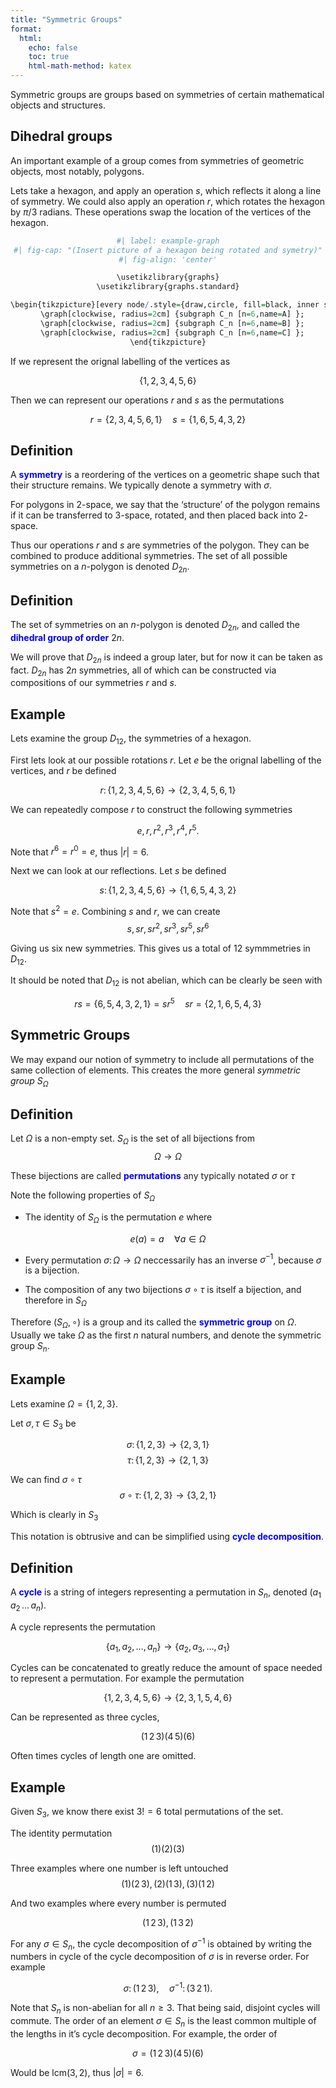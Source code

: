 ```yaml
---
title: "Symmetric Groups"
format:
  html:
    echo: false
    toc: true
    html-math-method: katex
---
```


Symmetric groups are groups based on symmetries of certain mathematical objects and structures.

## Dihedral groups

An important example of a group comes from symmetries of geometric objects, most notably, polygons.

Lets take a hexagon, and apply an operation *s*, which reflects it along a line of symmetry. We could also apply an operation *r*, which rotates the hexagon by $\pi / 3$ radians. These operations swap the location of the vertices of the hexagon.

::: {style="text-align:center;"}
```r
#| label: example-graph
#| fig-cap: "(Insert picture of a hexagon being rotated and symetry)"
#| fig-align: 'center'

\usetikzlibrary{graphs}
\usetikzlibrary{graphs.standard}

\begin{tikzpicture}[every node/.style={draw,circle, fill=black, inner sep=0pt, minimum size=.1cm}]
  \graph[clockwise, radius=2cm] {subgraph C_n [n=6,name=A] };
  \graph[clockwise, radius=2cm] {subgraph C_n [n=6,name=B] };
  \graph[clockwise, radius=2cm] {subgraph C_n [n=6,name=C] };
\end{tikzpicture}
```
:::

If we represent the orignal labelling of the vertices as

$$
\{1,2,3,4,5,6\}
$$

Then we can represent our operations $r$ and $s$ as the permutations

$$
r = \{2,3,4,5,6,1\} \quad s = \{1,6,5,4,3,2\}
$$

::: {.callout-note icon="false"}
## Definition

A [**symmetry**]{style="color: blue"} is a reordering of the vertices on a geometric shape such that their structure remains. We typically denote a symmetry with $\sigma$.
:::

For polygons in $2$-space, we say that the 'structure' of the polygon remains if it can be transferred to $3$-space, rotated, and then placed back into $2$-space.

Thus our operations $r$ and $s$ are symmetries of the polygon. They can be combined to produce additional symmetries. The set of all possible symmetries on a $n$-polygon is denoted $D_{2n}$.

::: {.callout-note icon="false"}
## Definition

The set of symmetries on an $n$-polygon is denoted $D_{2n}$, and called the [**dihedral group of order**]{style="color: blue"} $2n$.
:::

We will prove that $D_{2n}$ is indeed a group later, but for now it can be taken as fact. $D_{2n}$ has $2n$ symmetries, all of which can be constructed via compositions of our symmetries $r$ and $s$.

::: {.callout-warning icon="false"}
## Example

Lets examine the group $D_{12}$, the symmetries of a hexagon.

First lets look at our possible rotations $r$. Let $e$ be the orignal labelling of the vertices, and $r$ be defined

$$
r \colon \{1,2,3,4,5,6\} \to \{2,3,4,5,6,1\}
$$

We can repeatedly compose $r$ to construct the following symmetries

$$
e, r, r^2, r^3, r^4, r^5.
$$

Note that $r^6 = r^0 = e$, thus $|r| = 6$.

Next we can look at our reflections. Let $s$ be defined 

$$
s \colon \{1,2,3,4,5,6\} \to \{1,6,5,4,3,2\}
$$ 

Note that $s^2 = e$. Combining $s$ and $r$, we can create
$$
s, sr, sr^2, sr^3, sr^5, sr^6
$$

Giving us six new symmetries. This gives us a total of 12 symmmetries in $D_{12}$. 

:::

It should be noted that $D_{12}$ is not abelian, which can be clearly be seen with

$$
rs = \{6,5,4,3,2,1\} = sr^5 \quad sr = \{2,1,6,5,4,3\}
$$

## Symmetric Groups

We may expand our notion of symmetry to include all permutations of the same collection of elements. This creates the more general *symmetric group* $S_\Omega$

::: {.callout-note icon="false"}
## Definition

Let $\Omega$ is a non-empty set. $S_\Omega$ is the set of all bijections from
$$
\Omega \to \Omega
$$

These bijections are called [**permutations**]{style="color: blue"} any typically notated $\sigma$ or $\tau$
:::

Note the following properties of $S_\Omega$

- The identity of $S_\Omega$ is the permutation $e$ where 

$$
e(a) = a\quad \forall a \in \Omega
$$

- Every permutation $\sigma \colon \Omega \to \Omega$ neccessarily has an inverse $\sigma^{-1}$, because $\sigma$ is a bijection.

- The composition of any two bijections $\sigma \circ \tau$ is itself a bijection, and therefore in $S_\Omega$

Therefore $(S_\Omega, \circ)$ is a group and its called the [**symmetric group**]{style="color: blue"} on $\Omega$. Usually we take $\Omega$ as the first $n$ natural numbers, and denote the symmetric group $S_n$.

::: {.callout-warning icon="false"}
## Example

Lets examine $\Omega = \{1,2,3\}$. 

Let $\sigma,\tau \in S_3$ be

$$
\sigma \colon \{1,2,3\} \to \{2,3,1\}
$$
$$
\tau \colon \{1,2,3\} \to \{2,1,3\}
$$

We can find $\sigma \circ \tau$
$$
\sigma \circ \tau \colon \{1,2,3\} \to \{3,2,1\}
$$

Which is clearly in $S_3$
::: 

This notation is obtrusive and can be simplified using [**cycle decomposition**]{style="color: blue"}.

::: {.callout-note icon="false"}
## Definition

A [**cycle**]{style="color: blue"} is a string of integers representing a permutation in $S_n$, denoted $(a_1\,a_2\,\ldots\,a_n)$.
::: 

A cycle represents the permutation

$$
\{a_1,a_2,\ldots,a_n\} \to \{a_2,a_3,\ldots,a_1\}
$$

Cycles can be concatenated to greatly reduce the amount of space needed to represent a permutation. For example the permutation

$$
\{1,2,3,4,5,6\} \to \{2,3,1,5,4,6\}
$$

Can be represented as three cycles,

$$
(1\,2\,3)(4\,5)(6)
$$

Often times cycles of length one are omitted. 

::: {.callout-warning icon="false"}
## Example

Given $S_3$, we know there exist $3! = 6$ total permutations of the set.

The identity permutation
$$
(1)(2)(3)
$$

Three examples where one number is left untouched
$$
(1)(2\,3), (2)(1\,3), (3)(1\,2)
$$

And two examples where every number is permuted

$$
(1\,2\,3), (1\,3\,2)
$$

::: 

For any $\sigma \in S_n$, the cycle decomposition of $\sigma^{-1}$ is obtained by writing the numbers in cycle of the cycle decomposition of $\sigma$ is in reverse order. For example

$$
\sigma \colon (1\,2\,3),\quad \sigma^{-1} \colon (3\,2\,1).
$$

Note that $S_n$ is non-abelian for all $n\geq3$. That being said, disjoint cycles will commute. The order of an element $\sigma \in S_n$ is the least common multiple of the lengths in it's cycle decomposition. For example, the order of 

$$
\sigma = (1\,2\,3)(4\,5)(6)
$$

Would be $\text{lcm}(3,2)$, thus $|\sigma| = 6$.

